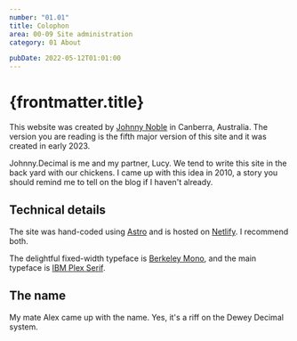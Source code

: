 ```yaml
---
number: "01.01"
title: Colophon
area: 00-09 Site administration
category: 01 About

pubDate: 2022-05-12T01:01:00
---
```



# {frontmatter.title}

This website was created by [Johnny Noble](/20-29-communication/21-send-and-receive/21.01-contact-me/)
in Canberra, Australia. The version you are reading is the fifth major version of
this site and it was created in early 2023.

Johnny.Decimal is me and my partner, Lucy. We tend to write this site in the back yard with our chickens. I came up with this idea in 2010, a story you should remind me to tell on the blog if I haven't already.

## Technical details

The site was hand-coded using [Astro](https://astro.build) and is hosted on [Netlify](https://netlify.com). I recommend both.

The delightful fixed-width typeface is [Berkeley Mono](https://berkeleygraphics.com/typefaces/berkeley-mono/), and the main typeface is [IBM Plex Serif](https://www.ibm.com/plex/).

## The name

My mate Alex came up with the name. Yes, it's a riff on the Dewey Decimal system.
